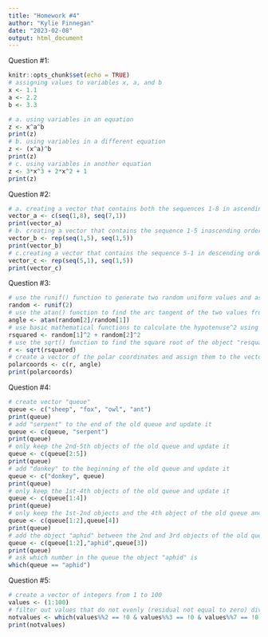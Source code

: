 ```yaml
---
title: "Homework #4"
author: "Kylie Finnegan"
date: "2023-02-08"
output: html_document
---
```


Question #1:
```r
knitr::opts_chunk$set(echo = TRUE)
# assigning values to variables x, a, and b
x <- 1.1
a <- 2.2
b <- 3.3

# a. using variables in an equation
z <- x^a^b
print(z)
# b. using variables in a different equation
z <- (x^a)^b
print(z)
# c. using variables in another equation
z <- 3*x^3 + 2*x^2 + 1
print(z)

```
Question #2:
```r
# a. creating a vector that contains both the sequences 1-8 in ascending order and 7-1 in descending order
vector_a <- c(seq(1,8), seq(7,1))
print(vector_a)
# b. creating a vector that contains the sequence 1-5 inascending order, with each value repeated 1-5 times, the first seq() represents the numbers we want in our sequence, while the second seq() informs the rep() command how many times to repeat each value in the sequence
vector_b <- rep(seq(1,5), seq(1,5))
print(vector_b)
# c.creating a vector that contains the sequence 5-1 in descending order, with each value repeated 1-5 times, the first seq() represents the numbers we want in our sequence, while the second seq() informs the rep() command how many times to repeat each value in the sequence
vector_c <- rep(seq(5,1), seq(1,5))
print(vector_c)
```
Question #3:
```r
# use the runif() function to generate two random uniform values and assign them to the vector "random"
random <- runif(2)
# use the atan() function to find the arc tangent of the two values from the "random" vector and assign it to the object "angle"
angle <- atan(random[2]/random[1])
# use basic mathematical functions to calculate the hypotenuse^2 using the pythagorean theorem and assign it to the object "rsquared"
rsquared <- random[1]^2 + random[2]^2
# use the sqrt() function to find the square root of the object "resquared" and assign it to the object "r"
r <- sqrt(rsquared)
# create a vector of the polar coordinates and assign them to the vector "polarcoords"
polarcoords <- c(r, angle)
print(polarcoords)
```
Question #4:
```r
# create vector "queue"
queue <- c("sheep", "fox", "owl", "ant")
print(queue)
# add "serpent" to the end of the old queue and update it
queue <- c(queue, "serpent")
print(queue)
# only keep the 2nd-5th objects of the old queue and update it
queue <- c(queue[2:5])
print(queue)
# add "donkey" to the beginning of the old queue and update it
queue <- c("donkey", queue)
print(queue)
# only keep the 1st-4th objects of the old queue and update it
queue <- c(queue[1:4])
print(queue)
# only keep the 1st-2nd objects and the 4th object of the old queue and update it
queue <- c(queue[1:2],queue[4])
print(queue)
# add the object "aphid" between the 2nd and 3rd objects of the old queue and update it
queue <- c(queue[1:2],"aphid",queue[3])
print(queue)
# ask which number in the queue the object "aphid" is
which(queue == "aphid")

```
Question #5:
```r
# create a vector of integers from 1 to 100
values <- (1:100)
# filter out values that do not evenly (residual not equal to zero) divide by 2, 3, or 4 and put their positions from the original vector "values" into a new vector, "notvalues"
notvalues <- which(values%%2 == !0 & values%%3 == !0 & values%%7 == !0)
print(notvalues)

```

